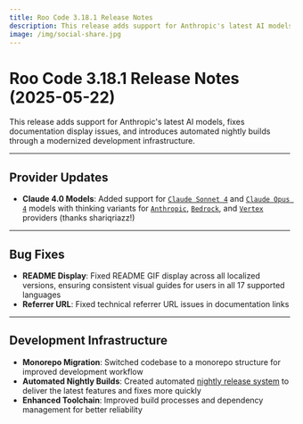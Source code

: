 ```yaml
---
title: Roo Code 3.18.1 Release Notes
description: This release adds support for Anthropic's latest AI models, fixes documentation display issues, and introduces automated nightly builds through a modernized development infrastructure.
image: /img/social-share.jpg
---
```


# Roo Code 3.18.1 Release Notes (2025-05-22)

This release adds support for Anthropic's latest AI models, fixes documentation display issues, and introduces automated nightly builds through a modernized development infrastructure.

---

## Provider Updates

*   **Claude 4.0 Models**: Added support for [`Claude Sonnet 4`](/providers/anthropic) and [`Claude Opus 4`](/providers/anthropic) models with thinking variants for [`Anthropic`](/providers/anthropic), [`Bedrock`](/providers/bedrock), and [`Vertex`](/providers/vertex) providers (thanks shariqriazz!)

---

## Bug Fixes

*   **README Display**: Fixed README GIF display across all localized versions, ensuring consistent visual guides for users in all 17 supported languages
*   **Referrer URL**: Fixed technical referrer URL issues in documentation links

---

## Development Infrastructure

*   **Monorepo Migration**: Switched codebase to a monorepo structure for improved development workflow
*   **Automated Nightly Builds**: Created automated [nightly release system](/advanced-usage/roo-code-nightly) to deliver the latest features and fixes more quickly
*   **Enhanced Toolchain**: Improved build processes and dependency management for better reliability